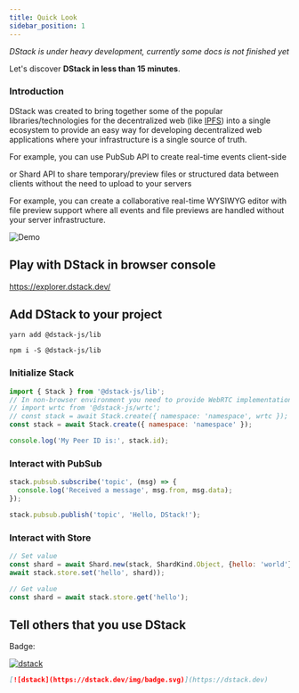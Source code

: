```yaml
---
title: Quick Look
sidebar_position: 1
---
```


_DStack is under heavy development, currently some docs is not finished yet_

Let's discover **DStack in less than 15 minutes**.

### Introduction

DStack was created to bring together some of the popular libraries/technologies for the decentralized web (like [IPFS](https://ipfs.io)) into a single ecosystem to provide an easy way for developing decentralized web applications where your infrastructure is a single source of truth.

For example, you can use PubSub API to create real-time events client-side

or Shard API to share temporary/preview files or structured data between clients without the need to upload to your servers

For example, you can create a collaborative real-time WYSIWYG editor with file preview support where all events and file previews are handled without your server infrastructure.

![Demo](https://i.imgur.com/cKjBrge.gif)

## Play with DStack in browser console

https://explorer.dstack.dev/

## Add DStack to your project

<Tabs>
  <TabItem value="yarn" label="Yarn">

```shell
yarn add @dstack-js/lib
```

  </TabItem>
  <TabItem value="npm" label="NPM">

```shell
npm i -S @dstack-js/lib
```

  </TabItem>
</Tabs>

### Initialize Stack

```javascript
import { Stack } from '@dstack-js/lib';
// In non-browser environment you need to provide WebRTC implementation
// import wrtc from '@dstack-js/wrtc';
// const stack = await Stack.create({ namespace: 'namespace', wrtc });
const stack = await Stack.create({ namespace: 'namespace' });

console.log('My Peer ID is:', stack.id);
```

### Interact with PubSub

```javascript
stack.pubsub.subscribe('topic', (msg) => {
  console.log('Received a message', msg.from, msg.data);
});

stack.pubsub.publish('topic', 'Hello, DStack!');
```

### Interact with Store

```javascript
// Set value
const shard = await Shard.new(stack, ShardKind.Object, {hello: 'world'})
await stack.store.set('hello', shard));

// Get value
const shard = await stack.store.get('hello');
```

## Tell others that you use DStack

Badge:

[![dstack](https://dstack.dev/img/badge.svg)](https://dstack.dev)

```markdown
[![dstack](https://dstack.dev/img/badge.svg)](https://dstack.dev)
```
